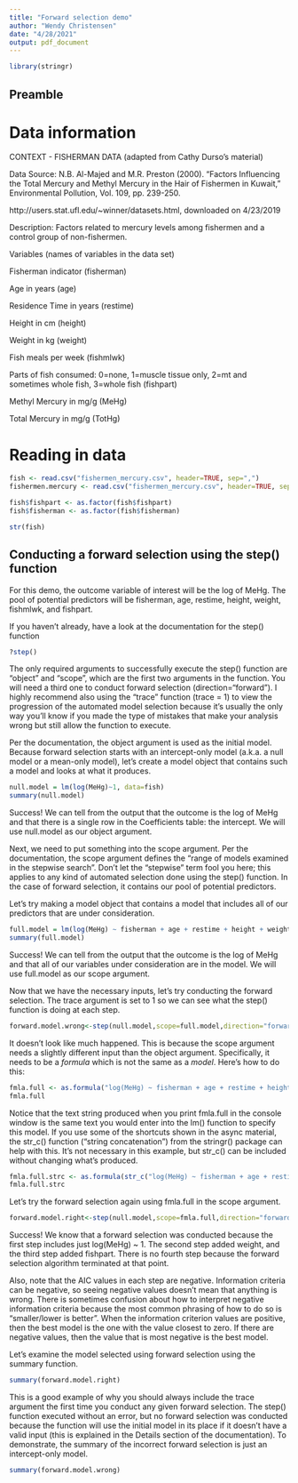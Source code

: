 ```yaml
---
title: "Forward selection demo"
author: "Wendy Christensen"
date: "4/28/2021"
output: pdf_document
---
```


```r

library(stringr)

```

## Preamble

# Data information

CONTEXT - FISHERMAN DATA (adapted from Cathy Durso's material)

Data Source: N.B. Al-Majed and M.R. Preston (2000). "Factors Influencing the Total
Mercury and Methyl Mercury in the Hair of Fishermen in Kuwait," 
Environmental Pollution, Vol. 109, pp. 239-250.

   http://users.stat.ufl.edu/~winner/datasets.html, downloaded on 4/23/2019

Description: Factors related to mercury levels among fishermen and a control
group of non-fishermen.

Variables (names of variables in the data set)

Fisherman indicator  (fisherman)

Age in years  (age)

Residence Time in years   (restime)

Height in cm    (height)

Weight in kg    (weight)

Fish meals per week    (fishmlwk)

Parts of fish consumed: 0=none, 1=muscle tissue only, 2=mt and sometimes
              whole fish, 3=whole fish  (fishpart)
              
Methyl Mercury in mg/g    (MeHg)

Total Mercury in mg/g     (TotHg)

# Reading in data

```r

fish <- read.csv("fishermen_mercury.csv", header=TRUE, sep=",")
fishermen.mercury <- read.csv("fishermen_mercury.csv", header=TRUE, sep=",")

fish$fishpart <- as.factor(fish$fishpart)
fish$fisherman <- as.factor(fish$fisherman)

str(fish)

```

## Conducting a forward selection using the step() function

For this demo, the outcome variable of interest will be the log of MeHg. The pool of potential predictors will be fisherman, age, restime, height, weight, fishmlwk, and fishpart. 

If you haven't already, have a look at the documentation for the step() function

```r

?step()

```

The only required arguments to successfully execute the step() function are "object" and "scope", which are the first two arguments in the function. You will need a third one to conduct forward selection (direction="forward"). I highly recommend also using the "trace" function (trace = 1) to view the progression of the automated model selection because it's usually the only way you'll know if you made the type of mistakes that make your analysis wrong but still allow the function to execute. 

Per the documentation, the object argument is used as the initial model. Because forward selection starts with an intercept-only model (a.k.a. a null model or a mean-only model), let's create a model object that contains such a model and looks at what it produces. 

```r

null.model = lm(log(MeHg)~1, data=fish)
summary(null.model)

```

Success! We can tell from the output that the outcome is the log of MeHg and that there is a single row in the Coefficients table: the intercept. We will use null.model as our object argument. 

Next, we need to put something into the scope argument. Per the documentation, the scope argument defines the "range of models examined in the stepwise search". Don't let the "stepwise" term fool you here; this applies to any kind of automated selection done using the step() function. In the case of forward selection, it contains our pool of potential predictors. 

Let's try making a model object that contains a model that includes all of our predictors that are under consideration.

```r

full.model = lm(log(MeHg) ~ fisherman + age + restime + height + weight + fishmlwk + fishpart, data=fish)
summary(full.model)

```

Success! We can tell from the output that the outcome is the log of MeHg and that all of our variables under consideration are in the model. We will use full.model as our scope argument. 

Now that we have the necessary inputs, let's try conducting the forward selection. The trace argument is set to 1 so we can see what the step() function is doing at each step.

```r

forward.model.wrong<-step(null.model,scope=full.model,direction="forward",trace=1)

```

It doesn't look like much happened. This is because the scope argument needs a slightly different input than the object argument. Specifically, it needs to be a *formula* which is not the same as a *model*. Here's how to do this:

```r

fmla.full <- as.formula("log(MeHg) ~ fisherman + age + restime + height + weight + fishmlwk + fishpart")
fmla.full

```

Notice that the text string produced when you print fmla.full in the console window is the same text you would enter into the lm() function to specify this model. If you use some of the shortcuts shown in the async material, the str_c() function ("string concatenation") from the stringr() package can help with this. It's not necessary in this example, but str_c() can be included without changing what's produced. 

```r

fmla.full.strc <- as.formula(str_c("log(MeHg) ~ fisherman + age + restime + height + weight + fishmlwk + fishpart"))
fmla.full.strc

```

Let's try the forward selection again using fmla.full in the scope argument.

```r

forward.model.right<-step(null.model,scope=fmla.full,direction="forward",trace=1)

```

Success! We know that a forward selection was conducted because the first step includes just log(MeHg) ~ 1. The second step added weight, and the third step added fishpart. There is no fourth step because the forward selection algorithm terminated at that point. 

Also, note that the AIC values in each step are negative. Information criteria can be negative, so seeing negative values doesn't mean that anything is wrong. There is sometimes confusion about how to interpret negative information criteria because the most common phrasing of how to do so is "smaller/lower is better". When the information criterion values are positive, then the best model is the one with the value closest to zero. If there are negative values, then the value that is most negative is the best model. 

Let's examine the model selected using forward selection using the summary function. 

```r

summary(forward.model.right)

```

This is a good example of why you should always include the trace argument the first time you conduct any given forward selection. The step() function executed without an error, but no forward selection was conducted because the function will use the initial model in its place if it doesn't have a valid input (this is explained in the Details section of the documentation). To demonstrate, the summary of the incorrect forward selection is just an intercept-only model. 

```r

summary(forward.model.wrong)

```